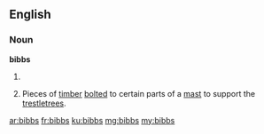 ==English==

===Noun===
'''bibbs'''

# {{plural of|bibb}}
# {{context|nautical|lang=en}} Pieces of [[timber]] [[bolt]]ed to certain parts of a [[mast]] to support the [[trestletree]]s.

[[ar:bibbs]]
[[fr:bibbs]]
[[ku:bibbs]]
[[mg:bibbs]]
[[my:bibbs]]